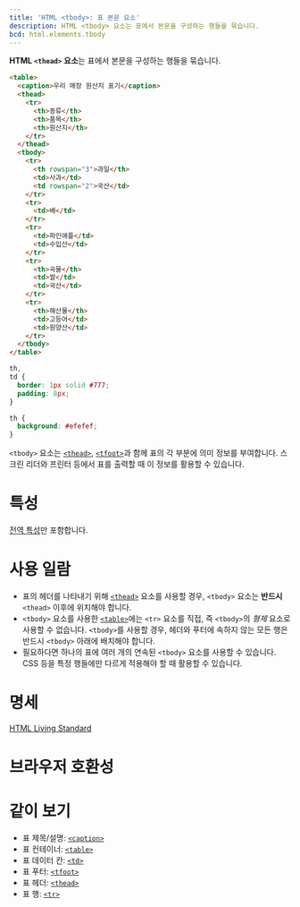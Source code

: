 ```yaml
---
title: 'HTML <tbody>: 표 본문 요소'
description: HTML <tbody> 요소는 표에서 본문을 구성하는 행들을 묶습니다.
bcd: html.elements.tbody
---
```


**HTML `<thead>` 요소**는 표에서 본문을 구성하는 행들을 묶습니다.

<HTMLDemo height={180}>

```html
<table>
  <caption>우리 매장 원산지 표기</caption>
  <thead>
    <tr>
      <th>종류</th>
      <th>품목</th>
      <th>원산지</th>
    </tr>
  </thead>
  <tbody>
    <tr>
      <th rowspan="3">과일</th>
      <td>사과</td>
      <td rowspan="2">국산</td>
    </tr>
    <tr>
      <td>배</td>
    </tr>
    <tr>
      <td>파인애플</td>
      <td>수입산</td>
    </tr>
    <tr>
      <th>곡물</th>
      <td>쌀</td>
      <td>국산</td>
    </tr>
    <tr>
      <th>해산물</th>
      <td>고등어</td>
      <td>원양산</td>
    </tr>
  </tbody>
</table>
```

```css
th,
td {
  border: 1px solid #777;
  padding: 8px;
}

th {
  background: #efefef;
}
```

</HTMLDemo>

`<tbody>` 요소는 [`<thead>`](./thead), [`<tfoot>`](./tfoot)과 함께 표의 각 부분에 의미 정보를 부여합니다. 스크린 리더와 프린터 등에서 표를 출력할 때 이 정보를 활용할 수 있습니다.

# 특성

[전역 특성](/docs/Web/HTML/Global_attributes)만 포함합니다.

# 사용 일람

- 표의 헤더를 나타내기 위해 [`<thead>`](./thead) 요소를 사용할 경우, `<tbody>` 요소는 **반드시** `<thead>` 이후에 위치해야 합니다.
- `<tbody>` 요소를 사용한 [`<table>`](./table)에는 `<tr>` 요소를 직접, 즉 `<tbody>`의 *형제* 요소로 사용할 수 없습니다. `<tbody>`를 사용할 경우, 헤더와 푸터에 속하지 않는 모든 행은 반드시 `<tbody>` 아래에 배치해야 합니다.
- 필요하다면 하나의 표에 여러 개의 연속된 `<tbody>` 요소를 사용할 수 있습니다. CSS 등을 특정 행들에만 다르게 적용해야 할 때 활용할 수 있습니다.

# 명세

[HTML Living Standard](https://html.spec.whatwg.org/multipage/tables.html#the-tbody-element)

# 브라우저 호환성

<BrowserCompat data={props.bcd} />

# 같이 보기

- 표 제목/설명: [`<caption>`](./caption)
- 표 컨테이너: [`<table>`](./table)
- 표 데이터 칸: [`<td>`](./td)
- 표 푸터: [`<tfoot>`](./tfoot)
- 표 헤더: [`<thead>`](./thead)
- 표 행: [`<tr>`](./tr)
